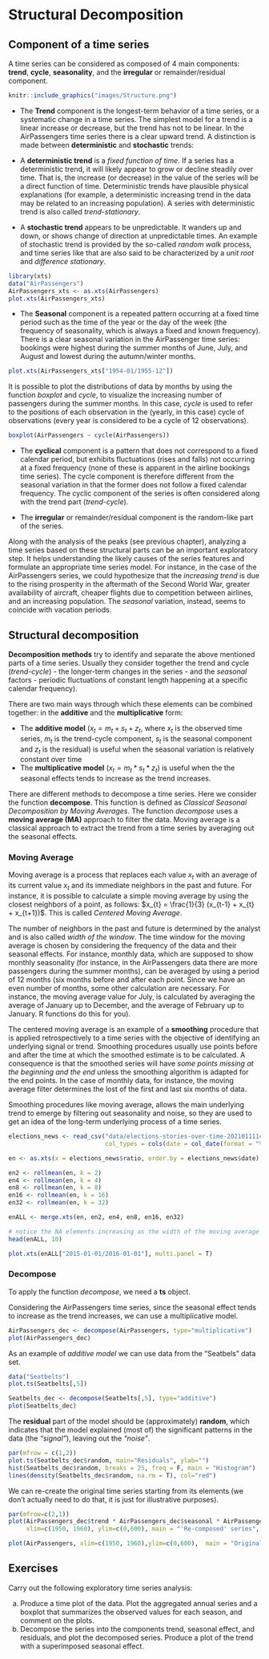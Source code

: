 # Structural Decomposition

## Component of a time series

A time series can be considered as composed of 4 main components: **trend**, **cycle**, **seasonality**, and the **irregular** or remainder/residual component.

```r
knitr::include_graphics("images/Structure.png")
```

*   The **Trend** component is the longest-term behavior of a time series, or a systematic change in a time series. The simplest model for a trend is a linear increase or decrease, but the trend has not to be linear. In the AirPassengers time series there is a clear upward trend. A distinction is made between **deterministic** and **stochastic** trends:

  -   A **deterministic trend** is a *fixed function of time*. If a series has a deterministic trend, it will likely appear to grow or decline steadily over time. That is, the increase (or decrease) in the value of the series will be a direct function of time. Deterministic trends have plausible physical explanations (for example, a deterministic increasing trend in the data may be related to an increasing population). A series with deterministic trend is also called *trend-stationary*.
  -   A **stochastic trend** appears to be unpredictable. It wanders up and down, or shows change of direction at unpredictable times. An example of stochastic trend is provided by the so-called *random walk* process, and time series like that are also said to be characterized by a *unit root* and *difference stationary*.

```r
library(xts)
data("AirPassengers")
AirPassengers_xts <- as.xts(AirPassengers)
plot.xts(AirPassengers_xts)
```  

*   The **Seasonal** component is a repeated pattern occurring at a fixed time period such as the time of the year or the day of the week (the frequency of seasonality, which is always a fixed and known frequency). There is a clear seasonal variation in the AirPassenger time series: bookings were highest during the summer months of June, July, and August and lowest during the autumn/winter months.

```r
plot.xts(AirPassengers_xts["1954-01/1955-12"])
```  

It is possible to plot the distributions of data by months by using the function *boxplot* and *cycle*, to visualize the increasing number of passengers during the summer months. In this case, *cycle* is used to refer to the positions of each observation in the (yearly, in this case) cycle of observations (every year is considered to be a cycle of 12 observations).

```r
boxplot(AirPassengers ~ cycle(AirPassengers))
```

*   The **cyclical** component is a pattern that does not correspond to a fixed calendar period, but exhibits fluctuations (rises and falls) not occurring at a fixed frequency (none of these is apparent in the airline bookings time series). The cycle component is therefore different from the seasonal variation in that the former does not follow a fixed calendar frequency. The cyclic component of the series is often considered along with the trend part (*trend-cycle*).

*   The **irregular** or remainder/residual component is the random-like part of the series.

Along with the analysis of the peaks (see previous chapter), analyzing a time series based on these structural parts can be an important exploratory step. It helps understanding the likely causes of the series features and formulate an appropriate time series model. For instance, in the case of the AirPassengers series, we could hypothesize that the *increasing trend* is due to the rising prosperity in the aftermath of the Second World War, greater availability of aircraft, cheaper flights due to competition between airlines, and an increasing population. The *seasonal* variation, instead, seems to coincide with vacation periods.

## Structural decomposition

**Decomposition methods** try to identify and separate the above mentioned parts of a time series. Usually they consider together the trend and cycle (*trend-cycle*) - the longer-term changes in the series - and the *seasonal* factors - periodic fluctuations of constant length happening at a specific calendar frequency).

There are two main ways through which these elements can be combined together: in the **additive** and the **multiplicative** form:

*   The **additive model** ($x_{t} = m_{t} + s_{t} + z_{t}$, where $x_{t}$ is the observed time series, $m_{t}$ is the trend-cycle component, $s_{t}$ is the seasonal component and $z_{t}$ is the residual) is useful when the seasonal variation is relatively constant over time
*   The **multiplicative model** ($x_{t} = m_{t} * s_{t} * z_{t}$) is useful when the the seasonal effects tends to increase as the trend increases.

There are different methods to decompose a time series. Here we consider the function **decompose**. This function is defined as *Classical Seasonal Decomposition by Moving Averages*. The function *decompose* uses a **moving average (MA)** approach to filter the data. Moving average is a classical approach to extract the trend from a time series by averaging out the seasonal effects. 

### Moving Average 

Moving average is a process that replaces each value $x_{t}$ with an average of its current value $x_{t}$ and its immediate neighbors in the past and future. For instance, it is possible to calculate a simple moving average by using the closest neighbors of a point, as follows: $x_{t} = \frac{1}{3} (x_{t-1} + x_{t} + x_{t+1})$. This is called *Centered Moving Average*.

The number of neighbors in the past and future is determined by the analyst and is also called *width of the window*. The time window for the moving average is chosen by considering the frequency of the data and their seasonal effects. For instance, monthly data, which are supposed to show monthly seasonality (for instance, in the AirPassengers data there are more passengers during the summer months), can be averaged by using a period of 12 months (six months before and after each point. Since we have an even number of months, some other calculation are necessary. For instance, the moving average value for July, is calculated by averaging the average of January up to December, and the average of February up to January. R functions do this for you).

The centered moving average is an example of a **smoothing** procedure that is applied retrospectively to a time series with the objective of identifying an underlying signal or trend. Smoothing procedures usually use points before and after the time at which the smoothed estimate is to be calculated. A consequence is that the smoothed series will have *some points missing at the beginning and the end* unless the smoothing algorithm is adapted for the end points. In the case of monthly data, for instance, the moving average filter determines the lost of the first and last six months of data.

Smoothing procedures like moving average, allows the main underlying trend to emerge by filtering out seasonality and noise, so they are used to get an idea of the long-term underlying process of a time series.

```r
elections_news <- read_csv("data/elections-stories-over-time-20210111144254.csv", 
                           col_types = cols(date = col_date(format = "%Y-%m-%d")))

en <- as.xts(x = elections_news$ratio, order.by = elections_news$date)

en2 <- rollmean(en, k = 2)
en4 <- rollmean(en, k = 4)
en8 <- rollmean(en, k = 8)
en16 <- rollmean(en, k = 16)
en32 <- rollmean(en, k = 32)

enALL <- merge.xts(en, en2, en4, en8, en16, en32)

# notice the NA elements increasing as the width of the moving average increase
head(enALL, 10) 
```

```r
plot.xts(enALL["2015-01-01/2016-01-01"], multi.panel = T)
```

### Decompose

To apply the function *decompose*, we need a **ts** object.

Considering the AirPassengers time series, since the seasonal effect tends to increase as the trend increases, we can use a multiplicative model.

```r
AirPassengers_dec <- decompose(AirPassengers, type="multiplicative")
plot(AirPassengers_dec)
```

As an example of *additive model* we can use data from the "Seatbels" data set. 

```r
data("Seatbelts")
plot.ts(Seatbelts[,5])
```

```r
Seatbelts_dec <- decompose(Seatbelts[,5], type="additive")
plot(Seatbelts_dec)
```

The **residual** part of the model should be (approximately) **random**, which indicates that the model explained (most of) the significant patterns in the data (the *"signal"*), leaving out the *"noise"*. 

```r
par(mfrow = c(1,2))
plot.ts(Seatbelts_dec$random, main="Residuals", ylab="")
hist(Seatbelts_dec$random, breaks = 25, freq = F, main = "Histogram")
lines(density(Seatbelts_dec$random, na.rm = T), col="red")
```


We can re-create the original time series starting from its elements (we don't actually need to do that, it is just for illustrative purposes). 

```r
par(mfrow=c(2,1))
plot(AirPassengers_dec$trend * AirPassengers_dec$seasonal * AirPassengers_dec$random,  
     xlim=c(1950, 1960), ylim=c(0,600), main = "'Re-composed' series", ylab="")

plot(AirPassengers, xlim=c(1950, 1960),ylim=c(0,600),  main = "Original series", ylab="")
```




## Exercises
Carry out the following exploratory time series analysis:

  a) Produce a time plot of the data. Plot the aggregated annual series and a boxplot that summarizes the observed values for each season, and comment on the plots.
  b) Decompose the series into the components trend, seasonal effect, and residuals, and plot the decomposed series. Produce a plot of the trend with a superimposed seasonal effect.



